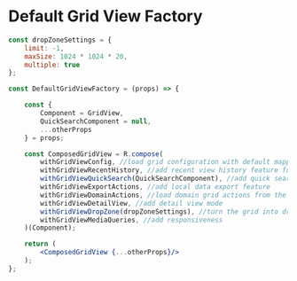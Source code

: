 
<Meta title="Templates/Components/GridView" />

# Default Grid View Factory

```jsx
const dropZoneSettings = {
	limit: -1,
	maxSize: 1024 * 1024 * 20,
	multiple: true
};

const DefaultGridViewFactory = (props) => {

	const {
		Component = GridView,
		QuickSearchComponent = null,
		...otherProps
	} = props;

	const ComposedGridView = R.compose(
		withGridViewConfig, //load grid configuration with default mapping
		withGridViewRecentHistory, //add recent view history feature for the grid
		withGridViewQuickSearch(QuickSearchComponent), //add quick search capabilities
		withGridViewExportActions, //add local data export feature
		withGridViewDomainActions, //load domain grid actions from the Unity configuration
		withGridViewDetailView, //add detail view mode
		withGridViewDropZone(dropZoneSettings), //turn the grid into drop area
		withGridViewMediaQueries, //add responsiveness
	)(Component);

	return (
		<ComposedGridView {...otherProps}/>
	);
};
```
